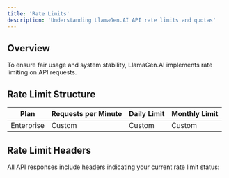 ```yaml
---
title: 'Rate Limits'
description: 'Understanding LlamaGen.AI API rate limits and quotas'
---
```


## Overview

To ensure fair usage and system stability, LlamaGen.AI implements rate limiting on API requests.

## Rate Limit Structure

| Plan | Requests per Minute | Daily Limit | Monthly Limit |
|------|-------------------|-------------|---------------|
| Enterprise | Custom | Custom | Custom |

## Rate Limit Headers

All API responses include headers indicating your current rate limit status:
